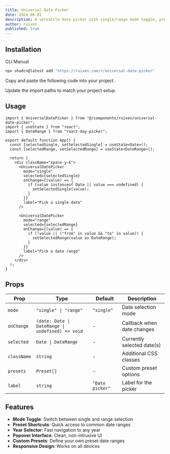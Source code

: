 ```yaml
---
title: Universal Date Picker
date: 2024-06-01
description: A versatile date picker with single/range mode toggle, preset shortcuts, and year selector
author: ruixen
published: true
---
```


<ComponentPreview name="universal-date-picker-demo" />

## Installation

<Tabs defaultValue="cli">

<TabsList>
  <TabsTrigger value="cli">CLI</TabsTrigger>
  <TabsTrigger value="manual">Manual</TabsTrigger>
</TabsList>
<TabsContent value="cli">

```bash
npx shadcn@latest add "https://ruixen.com/r/universal-date-picker"
```

</TabsContent>

<TabsContent value="manual">

<Steps>

<Step>Copy and paste the following code into your project.</Step>

<ComponentSource name="universal-date-picker" />

<Step>Update the import paths to match your project setup.</Step>

</Steps>

</TabsContent>

</Tabs>

## Usage

```tsx
import { UniversalDatePicker } from "@/components/ruixen/universal-date-picker";
import { useState } from "react";
import { DateRange } from "react-day-picker";

export default function App() {
  const [selectedSingle, setSelectedSingle] = useState<Date>();
  const [selectedRange, setSelectedRange] = useState<DateRange>();

  return (
    <div className="space-y-6">
      <UniversalDatePicker
        mode="single"
        selected={selectedSingle}
        onChange={(value) => {
          if (value instanceof Date || value === undefined) {
            setSelectedSingle(value);
          }
        }}
        label="Pick a single date"
      />

      <UniversalDatePicker
        mode="range"
        selected={selectedRange}
        onChange={(value) => {
          if (!value || ("from" in value && "to" in value)) {
            setSelectedRange(value as DateRange);
          }
        }}
        label="Pick a date range"
      />
    </div>
  );
}
```

## Props

| Prop        | Type                                             | Default         | Description                |
| ----------- | ------------------------------------------------ | --------------- | -------------------------- |
| `mode`      | `"single" \| "range"`                            | `"single"`      | Date selection mode        |
| `onChange`  | `(date: Date \| DateRange \| undefined) => void` | -               | Callback when date changes |
| `selected`  | `Date \| DateRange`                              | -               | Currently selected date(s) |
| `className` | `string`                                         | -               | Additional CSS classes     |
| `presets`   | `Preset[]`                                       | -               | Custom preset options      |
| `label`     | `string`                                         | `"Date picker"` | Label for the picker       |

## Features

- **Mode Toggle**: Switch between single and range selection
- **Preset Shortcuts**: Quick access to common date ranges
- **Year Selector**: Fast navigation to any year
- **Popover Interface**: Clean, non-intrusive UI
- **Custom Presets**: Define your own preset date ranges
- **Responsive Design**: Works on all devices
